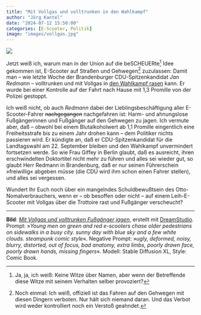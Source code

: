 ```yaml
---
title: "Mit Vollgas und volltrunken in den Wahlkampf"
author: "Jörg Kantel"
date: "2024-07-12 15:50:00"
categories: [E-Scooter, Politik]
image: "images/vollgas.jpg"
---
```


[![](images/vollgas-b.jpg)](https://www.flickr.com/photos/schockwellenreiter/53852240385/)

Jetzt weiß ich, warum man in der Union auf die beSCHEUERte[^1] Idee gekommen ist, E-Scooter auf Straßen und Gehwegen[^2] zuzulassen: Damit man -- wie letzte Woche der Brandenburger CDU-Spitzenkandidat *Jan Redmann* -- volltrunken und mit Vollgas in [den Wahlkampf rasen](https://www.rbb24.de/politik/beitrag/2024/07/redmann-cdu-brandenburg-betrunken-e-scooter.html) kann. Er wurde bei einer Kontrolle auf der Fahrt nach Hause mit 1,3&nbsp;Promille von der Polizei gestoppt.

[^1]: Ja, ja, ich weiß: Keine Witze über Namen, aber wenn der Betreffende diese Witze mit seinem Verhalten selber provoziert?
[^2]: Noch einmal: Ich weiß, offiziell ist das Fahren auf den Gehwegen mit diesen Dingern verboten. Nur hält sich niemand daran. Und das Verbot wird weder kontrolliert noch ein Verstoß geahndet.

Ich weiß nicht, ob auch *Redmann* dabei der Lieblingsbeschäftigung aller E-Scooter-Fahrer ~~nachgegangen~~ nachgefahren ist: Harm- und ahnungslose Fußgängerinnen und Fußgänger auf den Gehwegen zu jagen. Ich vermute aber, daß -- obwohl bei einem Blutalkoholwert ab 1,1&nbsp;Promille eingentlich eine Freiheitsstrafe bis zu einem Jahr drohen kann -- dem Politiker nichts passieren wird. Er kündigte an, daß er CDU-Spitzenkandidat für die Landtagswahl am 22.&nbsp;September bleiben und den Wahlkampf unvermindert fortsetzen werde. So wie Frau Giffey in Berlin glaubt, daß es ausreicht, ihren erschwindelten Doktortitel nicht mehr zu führen und alles sei wieder gut, so glaubt Herr Redmann in Brandenburg, daß er nur seinen Führerschein »freiwillig« abgeben müsse (die CDU wird ihm schon einen Fahrer stellen), und alles sei vergessen.

Wundert Ihr Euch noch über ein mangelndes Schuldbewußtsein des Otto-Nomalverbrauchers, wenn er -- ob besoffen oder nicht -- auf einem Leih-E-Scooter mit Vollgas über die Trottoire rast und Fußgänger verscheucht?

---

**Bild**: *[Mit Vollgas und volltrunken Fußgänger jagen](https://www.flickr.com/photos/schockwellenreiter/53852240385/)*, erstellt mit [DreamStudio](https://beta.dreamstudio.ai/). Prompt: »*Young men on green and red e-scooters chase older pedestrians on sidewalks in a busy city. sunny day with blue sky and a few white clouds. steampunk comic style*«. Negative Prompt: »*ugly, deformed, noisy, blurry, distorted, out of focus, bad anatomy, extra limbs, poorly drawn face, poorly drawn hands, missing fingers*«. Modell: Stable Diffusion XL, Style: Comic Book.